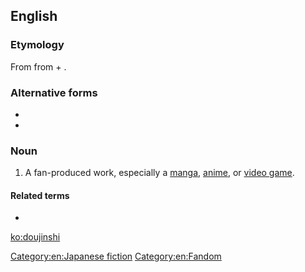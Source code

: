 ==English==
{{wikipedia|Dōjinshi}}

===Etymology===
From {{etyl|ja|en}} {{m|ja|同人誌|tr=dōjinshi||fan-produced manga or essay booklets}} from {{m|ja|同人|tr=dōjin||a group for the same interest}} + {{m|ja|誌|tr=shi||a magazine or a pamphlet}}.

===Alternative forms===
* {{l|en|dojinshi}}
* {{l|en|dōjinshi}}

===Noun===
{{en-noun|~|doujinshi|doujinshis}}

# {{label|en|anime|manga|video games}} A fan-produced work, especially a [[manga]], [[anime]], or [[video game]].

====Related terms====
* {{l|en|doujin}}

[[Category:en:Japanese fiction]]
[[Category:en:Fandom]]

[[ko:doujinshi]]